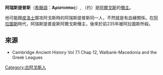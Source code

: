 '''阿瑞斯提普斯'''（[[希臘語|希臘語]]：'''Ἀρίστιππος'''）, （约{{bd|??||前235年|catIdx=A}}）是[[阿爾戈斯|阿爾戈斯]]的[[僭主|僭主]]。

他可能跟[[皮洛士|皮洛士]]圍攻阿戈斯時的阿瑞斯提普斯同一人，不然就是有血緣關係。在[[西庫昂的阿拉圖斯|阿拉圖斯]]時代，阿瑞斯提普是斯阿爾戈斯僭主，後來於前235年被阿拉圖斯所殺。

==來源==
* Cambridge Ancient History Vol 7.1 Chap 12, Walbank-Macedonia and the Greek Leagues

[[Category:古阿戈斯人|Category:古阿戈斯人]]